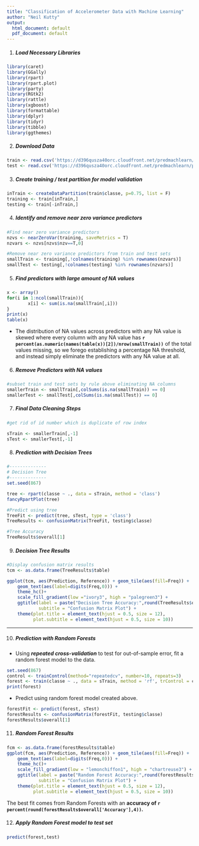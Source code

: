 ```yaml
---
title: "Classification of Accelerometer Data with Machine Learning"
author: "Neil Kutty"
output:
  html_document: default
  pdf_document: default
---
```

1. ##### Load Necessary Libraries

```r
library(caret)
library(GGally)
library(rpart)
library(rpart.plot)
library(party)
library(RGtk2)
library(rattle)
library(xgboost)
library(formattable)
library(dplyr)
library(tidyr)
library(tibble)
library(ggthemes)
```

2. ##### Download Data

```r
train <- read.csv('https://d396qusza40orc.cloudfront.net/predmachlearn/pml-training.csv')
test <- read.csv('https://d396qusza40orc.cloudfront.net/predmachlearn/pml-testing.csv')
```

3. ##### Create training / test partition for model validation

```r
inTrain <- createDataPartition(train$classe, p=0.75, list = F)
training <- train[inTrain,]
testing <- train[-inTrain,]
```

4. ##### Identify and remove near zero variance predictors

```r
#Find near zero variance predictors
nzvs <- nearZeroVar(training, saveMetrics = T)
nzvars <- nzvs[nzvs$nzv==T,0]

#Remove near zero variance predictors from train and test sets
smallTrain <- training[,!colnames(training) %in% rownames(nzvars)]
smallTest <- testing[,!colnames(testing) %in% rownames(nzvars)]
```


5. ##### Find predictors with large amount of NA values

```r
x <- array()
for(i in 1:ncol(smallTrain)){
        x[i] <- sum(is.na(smallTrain[,i]))
}
print(x)
table(x)
```

- The distribution of NA values across predictors with any NA value is skewed where every 
column with any NA value has **`r percent(as.numeric(names(table(x))[2])/nrow(smallTrain))`** of 
the total values missing, so we forego establishing a percentage NA threshold, and instead simply
eliminate the predictors with any NA value at all.

6. ##### Remove Predictors with NA values

```r
#subset train and test sets by rule above eliminating NA columns
smallerTrain <- smallTrain[,colSums(is.na(smallTrain)) == 0]
smallerTest <- smallTest[,colSums(is.na(smallTest)) == 0]
```

7. ##### Final Data Cleaning Steps

```r
#get rid of id number which is duplicate of row index

sTrain <- smallerTrain[,-1]
sTest <- smallerTest[,-1]
```

8. ##### Prediction with Decision Trees

```r
#--------------
# Decision Tree
#--------------
set.seed(867)

tree <- rpart(classe ~ ., data = sTrain, method = 'class')
fancyRpartPlot(tree)

#Predict using tree
TreeFit <- predict(tree, sTest, type = 'class')
TreeResults <- confusionMatrix(TreeFit, testing$classe)

#Tree Accuracy
TreeResults$overall[1]
```

9. ##### Decision Tree Results

```r
#Display confusion matrix results
tcm <- as.data.frame(TreeResults$table)

ggplot(tcm, aes(Prediction, Reference)) + geom_tile(aes(fill=Freq)) +
    geom_text(aes(label=digits(Freq,0))) +
    theme_hc()+
    scale_fill_gradient(low ="ivory3", high = "palegreen3") +
    ggtitle(label = paste("Decision Tree Accuracy:",round(TreeResults$overall['Accuracy'],4)),
            subtitle = "Confusion Matrix Plot") +
    theme(plot.title = element_text(hjust = 0.5, size = 12),
          plot.subtitle = element_text(hjust = 0.5, size = 10))
```

---

10. ##### Prediction with Random Forests

- Using ***repeated cross-validation*** to test for out-of-sample error, fit a random forest model to the data. 

```r
set.seed(867)
control <- trainControl(method="repeatedcv", number=10, repeats=3)
forest <- train(classe ~ ., data = sTrain, method = 'rf', trControl = control)
print(forest)
```

- Predict using random forest model created above. 

```r
forestFit <- predict(forest, sTest)
forestResults <- confusionMatrix(forestFit, testing$classe)
forestResults$overall[1]
```

11. ##### Random Forest Results
```r

fcm <- as.data.frame(forestResults$table)
ggplot(fcm, aes(Prediction, Reference)) + geom_tile(aes(fill=Freq)) +
    geom_text(aes(label=digits(Freq,0))) +
    theme_hc()+
    scale_fill_gradient(low = "lemonchiffon1", high = "chartreuse3") +
    ggtitle(label = paste("Random Forest Accuracy:",round(forestResults$overall['Accuracy'],4)),
            subtitle = "Confusion Matrix Plot") +
    theme(plot.title = element_text(hjust = 0.5, size = 12),
          plot.subtitle = element_text(hjust = 0.5, size = 10))

```

The best fit comes from Random Forests with an **accuracy of `r percent(round(forestResults$overall['Accuracy'],4))`.**  

12. ##### Apply Random Forest model to test set
```r
predict(forest,test)
```